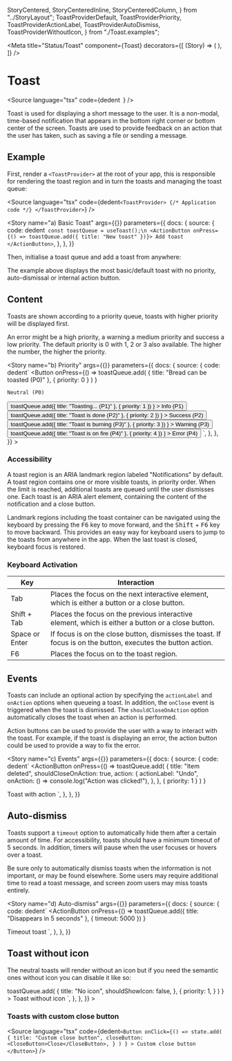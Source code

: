   StoryCentered,
  StoryCenteredInline,
  StoryCenteredColumn,
} from "../StoryLayout";
  ToastProviderDefault,
  ToastProviderPriority,
  ToastProviderActionLabel,
  ToastProviderAutoDismiss,
  ToastProviderWithoutIcon,
} from "./Toast.examples";

<Meta
  title="Status/Toast"
  component={Toast}
  decorators={[
    (Story) => (
      <StoryCenteredColumn>
        <Story />
      </StoryCenteredColumn>
    ),
  ]}
/>

# Toast

<Source
  language="tsx"
  code={dedent`
  `}
/>

Toast is used for displaying a short message to the user. It is a non-modal, time-based notification that appears in the bottom right corner or bottom center of the screen. Toasts are used to provide feedback on an action that the user has taken, such as saving a file or sending a message.

## Example

First, render a `<ToastProvider>` at the root of your app, this is responsible for rendering the toast region and in turn the toasts and managing the toast queue:

<Source
  language="tsx"
  code={dedent`
<ToastProvider>
  {/* Application code */}
</ToastProvider>
  `}
/>

<Story
  name="a) Basic Toast"
  args={{}}
  parameters={{
    docs: {
      source: {
        code: dedent`
const toastQueue = useToast();\n
<ActionButton onPress={() => toastQueue.add({ title: "New toast" })}>
  Add toast
</ActionButton>`,
      },
    },
  }}
>
  <ToastProviderDefault />
</Story>

Then, initialise a toast queue and add a toast from anywhere:

<Source language="tsx" id="status-toast--a-basic-toast" />

The example above displays the most basic/default toast with no priority, auto-dismissal or internal action button.

## Content

Toasts are shown according to a priority queue, toasts with higher priority will be displayed first.

An error might be a high priority, a warning a medium priority and success a low priority.
The default priority is 0 with 1, 2 or 3 also available.
The higher the number, the higher the priority.

<Story
  name="b) Priority"
  args={{}}
  parameters={{
    docs: {
      source: {
        code: dedent`
<ButtonGroup variant="secondary">
  <Button
    onPress={() =>
      toastQueue.add(
        { title: "Bread can be toasted (P0)" },
        { priority: 0 }
      )
    }
  >
    Neutral (P0)
  </Button>
  <Button
    onPress={() =>
      toastQueue.add({ title: "Toasting... (P1)" }, { priority: 1 })
    }
  >
    Info (P1)
  </Button>
  <Button
    onPress={() =>
      toastQueue.add({ title: "Toast is done (P2)" }, { priority: 2 })
    }
  >
    Success (P2)
  </Button>
  <Button
    onPress={() =>
      toastQueue.add({ title: "Toast is burning (P3)" }, { priority: 3 })
    }
  >
    Warning (P3)
  </Button>
  <Button
    onPress={() =>
      toastQueue.add({ title: "Toast is on fire (P4)" }, { priority: 4 })
    }
  >
    Error (P4)
  </Button>
</ButtonGroup>`,
      },
    },
  }}
>
  <ToastProviderPriority />
</Story>

<Source language="tsx" id="status-toast--b-priority" />

### Accessibility

A toast region is an ARIA landmark region labeled "Notifications" by default. A toast region contains one or more visible toasts, in priority order. When the limit is reached, additional toasts are queued until the user dismisses one. Each toast is an ARIA alert element, containing the content of the notification and a close button.

Landmark regions including the toast container can be navigated using the keyboard by pressing the <kbd>F6</kbd> key to move forward, and the <kbd>Shift</kbd> + <kbd>F6</kbd> key to move backward. This provides an easy way for keyboard users to jump to the toasts from anywhere in the app. When the last toast is closed, keyboard focus is restored.

### Keyboard Activation

| Key            | Interaction                                                                                                  |
| -------------- | ------------------------------------------------------------------------------------------------------------ |
| Tab            | Places the focus on the next interactive element, which is either a button or a close button.                |
| Shift + Tab    | Places the focus on the previous interactive element, which is either a button or a close button.            |
| Space or Enter | If focus is on the close button, dismisses the toast. If focus is on the button, executes the button action. |
| F6             | Places the focus on to the toast region.                                                                     |

## Events

Toasts can include an optional action by specifying the `actionLabel` and `onAction` options when queueing a toast. In addition, the `onClose` event is triggered when the toast is dismissed. The `shouldCloseOnAction` option automatically closes the toast when an action is performed.

Action buttons can be used to provide the user with a way to interact with the toast. For example, if the toast is displaying an error, the action button could be used to provide a way to fix the error.

<Story
  name="c) Events"
  args={{}}
  parameters={{
    docs: {
      source: {
        code: dedent`
<ActionButton
  onPress={() =>
    toastQueue.add(
      {
        title: "Item deleted",
        shouldCloseOnAction: true,
        action: {
          actionLabel: "Undo",
          onAction: () => console.log("Action was clicked!"),
        },
      },
      { priority: 1 }
    )
  }
>
  Toast with action
</ActionButton>`,
      },
    },
  }}
>
  <ToastProviderActionLabel />
</Story>

<Source language="tsx" id="status-toast--c-events" />

## Auto-dismiss

Toasts support a `timeout` option to automatically hide them after a certain amount of time. For accessibility, toasts should have a minimum timeout of 5 seconds. In addition, timers will pause when the user focuses or hovers over a toast.

Be sure only to automatically dismiss toasts when the information is not important, or may be found elsewhere. Some users may require additional time to read a toast message, and screen zoom users may miss toasts entirely.

<Story
  name="d) Auto-dismiss"
  args={{}}
  parameters={{
    docs: {
      source: {
        code: dedent`
<ActionButton
  onPress={() =>
    toastQueue.add({ title: "Disappears in 5 seconds" }, { timeout: 5000 })
  }
>
  Timeout toast
</ActionButton>`,
      },
    },
  }}
>
  <ToastProviderAutoDismiss />
</Story>

<Source language="tsx" id="status-toast--d-auto-dismiss" />

## Toast without icon

The neutral toasts will render without an icon but if you need the semantic ones without icon you can disable it like so:

<Preview>
  <Story
    name="f) No icon"
    args={{}}
    parameters={{
      docs: {
        source: {
          code: dedent`
<ActionButton
  onPress={() =>
    toastQueue.add(
      {
        title: "No icon",
        shouldShowIcon: false,
      },
      {
        priority: 1,
      }
    )
  }
>
  Toast without icon
</ActionButton>`,
        },
      },
    }}
  >
    <ToastProviderWithoutIcon />
  </Story>
</Preview>

<Source language="tsx" id="data-toast--f-toast-no-icon" />

### Toasts with custom close button

<Source
  language="tsx"
  code={dedent`
    <Button
        onClick={() =>
          state.add(
            {
              title: "Custom close button",
              closeButton: <CloseButton>Close</CloseButton>,
            }
          )
        }
      >
        Custom close button
      </Button>
  `}
/>
